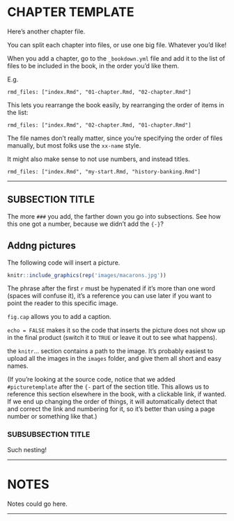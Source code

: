 # CHAPTER TEMPLATE {-}

Here's another chapter file.

You can split each chapter into files, or use one big file. Whatever you'd like!

When you add a chapter, go to the `_bookdown.yml` file and add it to the list of files to be included in the book, in the order you'd like them.

E.g.

`rmd_files: ["index.Rmd", "01-chapter.Rmd, "02-chapter.Rmd"]`

This lets you rearrange the book easily, by rearranging the order of items in the list:

`rmd_files: ["index.Rmd", "02-chapter.Rmd, "01-chapter.Rmd"]`

The file names don't really matter, 
since you're specifying the order of files manually, 
but most folks use the `xx-name` style.

It might also make sense to not use numbers, and instead titles.

`rmd_files: ["index.Rmd", "my-start.Rmd, "history-banking.Rmd"]`


---


##  SUBSECTION TITLE

The more `###` you add, the farther down you go into subsections. 
See how this one got a number, because we didn't add the `{-}`?

## Addng pictures {- #picturetemplate}

The following code will insert a picture.



```r
knitr::include_graphics(rep('images/macarons.jpg'))
```

The phrase after the first `r` must be hypenated if it's more than one word (spaces will confuse it), 
it's a reference you can use later if you want to point the reader to this specific image.

`fig.cap` allows you to add a caption.

`echo = FALSE` makes it so the code that inserts the picture does not show up in the final product (switch it to `TRUE` or leave it out to see what happens).

the `knitr`... section contains a path to the image. 
It's probably easiest to upload all the images in the `images` folder, 
and give them all short and easy names.

(If you're looking at the source code, notice that we added `#picturetemplate` after the `{-` part of the section title. 
This allows us to reference this section elsewhere in the book, with a clickable link, if wanted.
If we end up changing the order of things, it will automatically detect that and correct the link and numbering for it,
so it's better than using a page number or something like that.)

### SUBSUBSECTION TITLE {-}

Such nesting!

---

# NOTES {- #notes} 

Notes could go here.

---

